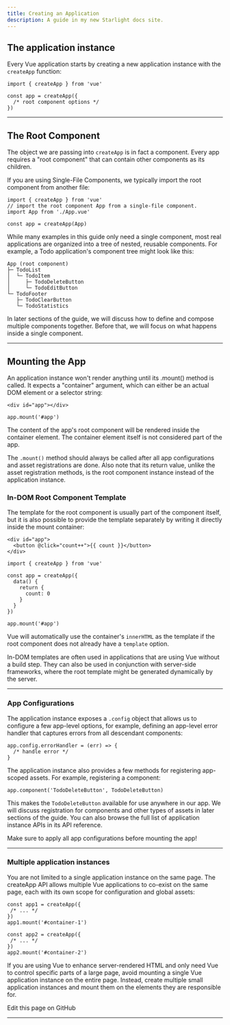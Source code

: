 ```yaml
---
title: Creating an Application
description: A guide in my new Starlight docs site.
---  
```


## The application instance​
Every Vue application starts by creating a new application instance with the `createApp` function:  

```
import { createApp } from 'vue'

const app = createApp({
  /* root component options */
}) 

```  
----

## The Root Component​
The object we are passing into `createApp` is in fact a component. Every app requires a "root component" that can contain other components as its children.

If you are using Single-File Components, we typically import the root component from another file:  


```
import { createApp } from 'vue'
// import the root component App from a single-file component.
import App from './App.vue'

const app = createApp(App)

```


While many examples in this guide only need a single component, most real applications are organized into a tree of nested, reusable components. For example, a Todo application's component tree might look like this:


```
App (root component)
├─ TodoList
│  └─ TodoItem
│     ├─ TodoDeleteButton
│     └─ TodoEditButton
└─ TodoFooter
   ├─ TodoClearButton
   └─ TodoStatistics

```

In later sections of the guide, we will discuss how to define and compose multiple components together. Before that, we will focus on what happens inside a single component.

----

## Mounting the App​
An application instance won't render anything until its .mount() method is called. It expects a "container" argument, which can either be an actual DOM element or a selector string:

```
<div id="app"></div>
```
```
app.mount('#app')
```  
The content of the app's root component will be rendered inside the container element. The container element itself is not considered part of the app.

The `.mount()` method should always be called after all app configurations and asset registrations are done. Also note that its return value, unlike the asset registration methods, is the root component instance instead of the application instance.  




### In-DOM Root Component Template​
The template for the root component is usually part of the component itself, but it is also possible to provide the template separately by writing it directly inside the mount container:

```
<div id="app">
  <button @click="count++">{{ count }}</button>
</div>

```

```
import { createApp } from 'vue'

const app = createApp({
  data() {
    return {
      count: 0
    }
  }
})

app.mount('#app')

```  


Vue will automatically use the container's `innerHTML` as the template if the root component does not already have a `template` option.

In-DOM templates are often used in applications that are using Vue without a build step. They can also be used in conjunction with server-side frameworks, where the root template might be generated dynamically by the server.

----  


### App Configurations​
The application instance exposes a `.config` object that allows us to configure a few app-level options, for example, defining an app-level error handler that captures errors from all descendant components:

```
app.config.errorHandler = (err) => {
  /* handle error */
}

```  

The application instance also provides a few methods for registering app-scoped assets. For example, registering a component:  

```
app.component('TodoDeleteButton', TodoDeleteButton)

```  
This makes the `TodoDeleteButton` available for use anywhere in our app. We will discuss registration for components and other types of assets in later sections of the guide. You can also browse the full list of application instance APIs in its API reference.

Make sure to apply all app configurations before mounting the app!

----  

### Multiple application instances​
You are not limited to a single application instance on the same page. The createApp API allows multiple Vue applications to co-exist on the same page, each with its own scope for configuration and global assets:
 ```
 const app1 = createApp({
  /* ... */
})
app1.mount('#container-1')

const app2 = createApp({
  /* ... */
})
app2.mount('#container-2')

```  

If you are using Vue to enhance server-rendered HTML and only need Vue to control specific parts of a large page, avoid mounting a single Vue application instance on the entire page. Instead, create multiple small application instances and mount them on the elements they are responsible for.

Edit this page on GitHub

----

